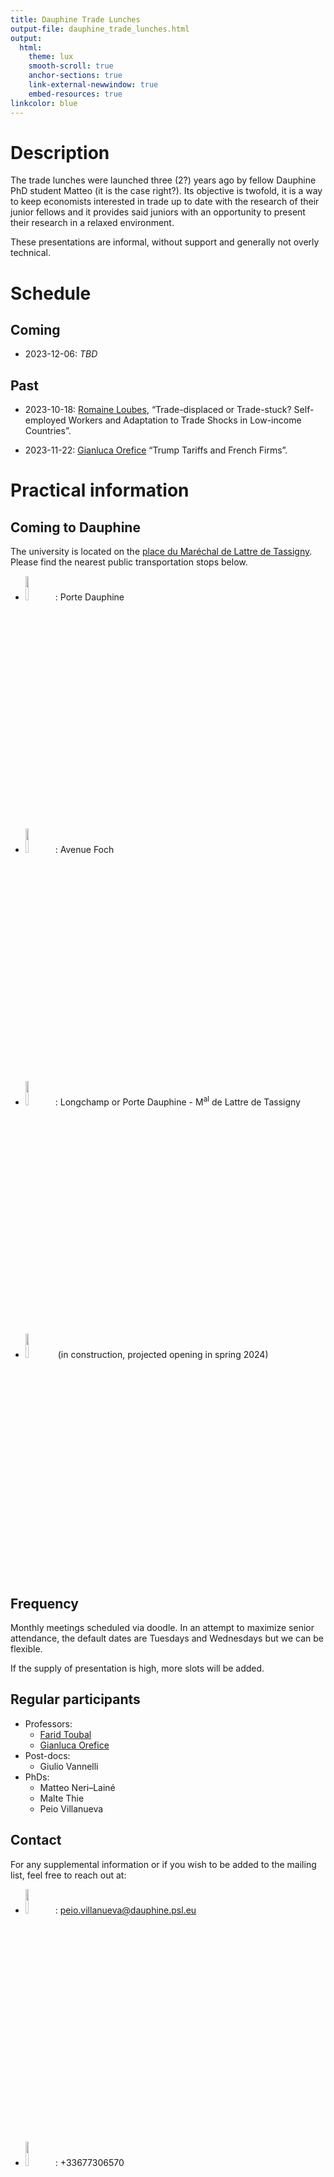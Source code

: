 ```yaml
---
title: Dauphine Trade Lunches
output-file: dauphine_trade_lunches.html
output:
  html:
    theme: lux
    smooth-scroll: true
    anchor-sections: true
    link-external-newwindow: true
    embed-resources: true
linkcolor: blue
---
```


# Description

The trade lunches were launched three (2?) years ago by fellow Dauphine PhD
student Matteo (it is the case right?). Its objective is twofold, it is a way to
keep economists interested in trade up to date with the research of their junior
fellows and it provides said juniors with an opportunity to present their
research in a relaxed environment.

These presentations are informal, without support and generally not overly
technical.

# Schedule

::: {.panel-tabset}

## Coming

- 2023-12-06: *TBD* 

## Past

- 2023-10-18: [Romaine Loubes](<romaine.loubes@psemail.eu>), "Trade-displaced or Trade-stuck? Self-employed Workers and Adaptation to Trade Shocks in Low-income Countries".

- 2023-11-22: [Gianluca Orefice](<gianluca.orefice@dauphine.psl.eu>) "Trump Tariffs and French Firms".

:::

# Practical information

::: {.panel-tabset}

## Coming to Dauphine

The university is located on the [place du Maréchal de Lattre de Tassigny](<https://www.google.fr/maps/place/Universit%C3%A9+Paris+Dauphine-PSL/@48.8701545,2.2551657,15z/data=!3m2!4b1!5s0x47e665599dad468d:0xfe2b8a1bb55dd3f1!4m6!3m5!1s0x47e6655922d250b7:0x3393b4fa95ac9e83!8m2!3d48.8701419!4d2.2736197!16zL20vMGJiMTY5?entry=ttu>). Please find the nearest public transportation stops below.

- ![](http://www.memo-flash.com/upload/552/ligne-2.png){fig-align="left" width=10%}: Porte Dauphine

- ![](https://www.sncf-connect.com/assets/styles/image_scale_width_750/public/media/2021-12/logo-rer-c-redimensionne.jpg){fig-align="left" width=10%}: Avenue Foch

- ![](https://www.bougerenville.com/wp-content/uploads/2019/01/bus-pc-paris.jpg){fig-align="left" width=10%}: Longchamp or Porte Dauphine - M^al^ de Lattre de Tassigny

- ![](https://www.mobilys.net/images/tram/paris/t3b.png){fig-align="left" width=10%} (in construction, projected opening in spring 2024)

## Frequency 

Monthly meetings scheduled via doodle. In an attempt to maximize senior
attendance, the default dates are Tuesdays and Wednesdays but we can be
flexible.

If the supply of presentation is high, more slots will be added.

## Regular participants

- Professors:
  + [Farid Toubal](<https://faridtoubal.com/>)
  + [Gianluca Orefice](<https://sites.google.com/site/oreficegianluca/home/>)

- Post-docs:
  + Giulio Vannelli
  
- PhDs:
  + Matteo Neri--Lainé
  <!-- + Anthonin Levelu -->
  <!-- + Paul-Emile Bernard -->
  + Malte Thie
  + Peio Villanueva

## Contact

For any supplemental information or if you wish to be added to the mailing list,
feel free to reach out at:

- ![](https://openclipart.org/image/2400px/svg_to_png/196965/mono-email.png){fig-align="left" width=10%}: <peio.villanueva@dauphine.psl.eu>

- ![](https://www.clipartmax.com/png/full/448-4482128_3296-5000-phone-icon-for-resume.png){fig-align="left" width=10%}: +33677306570

:::